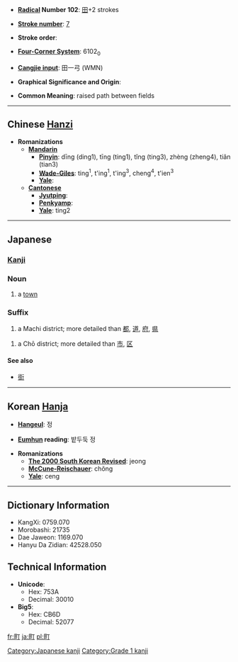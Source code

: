 * '''[[Wiktionary:Chinese radical index| Radical]] Number 102''': [[Wiktionary:Chinese radical index 田|田]]+2 strokes

* '''[[Wiktionary:Chinese total strokes index|Stroke number]]''': [[Wiktionary:Chinese total strokes index 7|7]]

* '''Stroke order''': 

* '''[[Wiktionary:Chinese four corner index|Four-Corner System]]''': 6102<sub>0</sub>

* '''[[Wiktionary:Chinese Cangjie index|Cangjie input]]''': 田一弓 (WMN)

* '''Graphical Significance and Origin''': 

* '''Common Meaning''': raised path between fields

----

== Chinese [[Hanzi]] ==

* '''Romanizations'''
** '''[[Mandarin]]'''
*** '''[[Pinyin]]''': dīng (ding1), tīng (ting1), tǐng (ting3), zhèng (zheng4), tiǎn (tian3)
*** '''[[Wade-Giles]]''': ting<sup>1</sup>, t'ing<sup>1</sup>, t'ing<sup>3</sup>, cheng<sup>4</sup>, t'ien<sup>3</sup>
*** '''[[Yale]]''': 
** '''[[Cantonese]]'''
*** '''[[Jyutping]]''':
*** '''[[Penkyamp]]''': 
*** '''[[Yale]]''': ting2


----

== Japanese ==
=== [[Kanji]] ===
{{kanji
|[[ちょう]] (chō), [[てい]] (tei)
|[[まち]] (machi)
|rs=田02}}

===Noun===
{{ja-noun|k|hira=まち|rom=machi}}
# a [[town]]
=== Suffix ===
{{ja-pos|k|suffix|hira=まち|rom=machi}}
# a Machi district; more detailed than [[都]], [[道]], [[府]], [[県]]
{{ja-pos|k|suffix|hira=ちょう|rom=chō}}
# a Chō district; more detailed than [[市]], [[区]]
====See also====
*[[街]]


----

== Korean [[Hanja]] ==

* '''[[Hangeul]]''': 정

* '''[[Eumhun]] reading''': 밭두둑 정

* '''Romanizations'''
** '''[[The 2000 South Korean Revised Romanization|The 2000 South Korean Revised]]''': jeong
** '''[[McCune-Reischauer]]''': chŏng
** '''[[Yale]]''': ceng

----

== Dictionary Information ==

* KangXi: 0759.070
* Morobashi: 21735
* Dae Jaweon: 1169.070
* Hanyu Da Zidian: 42528.050

== Technical Information ==

* '''Unicode''':
** Hex: 753A
** Decimal: 30010
* '''Big5''':
** Hex: CB6D
** Decimal: 52077

[[Category:Japanese kanji]]
[[Category:Grade 1 kanji]]

[[fr:町]]
[[ja:町]]
[[pl:町]]